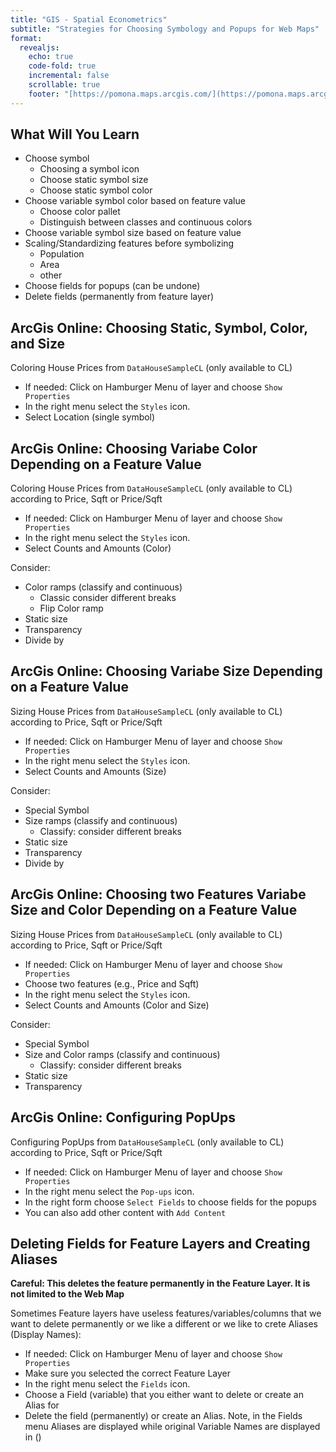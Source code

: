 ```yaml
---
title: "GIS - Spatial Econometrics"
subtitle: "Strategies for Choosing Symbology and Popups for Web Maps"
format: 
  revealjs:
    echo: true
    code-fold: true
    incremental: false
    scrollable: true
    footer: "[https://pomona.maps.arcgis.com/](https://pomona.maps.arcgis.com/)"
---
```




## What Will You Learn {.scrollable .smaller}

- Choose symbol
    - Choosing a symbol icon
    - Choose static symbol size
    - Choose static symbol color
- Choose variable symbol color based on feature value
    - Choose color pallet 
    - Distinguish between classes and continuous colors
- Choose variable symbol size based on feature value
- Scaling/Standardizing features before symbolizing
    - Population
    - Area
    - other
- Choose fields for popups (can be undone)
- Delete fields (permanently from feature layer)

## ArcGis Online: Choosing Static, Symbol, Color, and Size  {.smaller}

Coloring House Prices from `DataHouseSampleCL` (only available to CL)

- If needed: Click on Hamburger Menu of layer and choose `Show Properties`
- In the right menu select the `Styles` icon.
- Select Location (single symbol)

## ArcGis Online: Choosing Variabe Color Depending on a Feature Value  {.smaller}

Coloring House Prices from `DataHouseSampleCL` (only available to CL) according to Price, Sqft or Price/Sqft

- If needed: Click on Hamburger Menu of layer and choose `Show Properties`
- In the right menu select the `Styles` icon.
- Select Counts and Amounts (Color)

Consider:

- Color ramps (classify and continuous)
    - Classic consider different breaks
    - Flip Color ramp
- Static size
- Transparency
- Divide by

## ArcGis Online: Choosing Variabe Size Depending on a Feature Value  {.smaller}

Sizing House Prices from `DataHouseSampleCL` (only available to CL) according to Price, Sqft or Price/Sqft

- If needed: Click on Hamburger Menu of layer and choose `Show Properties`
- In the right menu select the `Styles` icon.
- Select Counts and Amounts (Size)

Consider:

- Special Symbol
- Size ramps (classify and continuous)
    - Classify: consider different breaks
- Static size
- Transparency
- Divide by

## ArcGis Online: Choosing two Features Variabe Size and Color Depending on a Feature Value  {.smaller}

Sizing House Prices from `DataHouseSampleCL` (only available to CL) according to Price, Sqft or Price/Sqft

- If needed: Click on Hamburger Menu of layer and choose `Show Properties`
- Choose two features (e.g., Price and Sqft)
- In the right menu select the `Styles` icon.
- Select Counts and Amounts (Color and Size)

Consider:

- Special Symbol
- Size and Color ramps (classify and continuous)
    - Classify: consider different breaks
- Static size
- Transparency

## ArcGis Online: Configuring PopUps {.smaller}

Configuring PopUps from `DataHouseSampleCL` (only available to CL) according to Price, Sqft or Price/Sqft

- If needed: Click on Hamburger Menu of layer and choose `Show Properties`
- In the right menu select the `Pop-ups` icon.
- In the right form choose `Select Fields` to choose fields for the popups
- You can also add other content with `Add Content`

## Deleting Fields for Feature Layers and Creating Aliases {.smaller}

**Careful: This deletes the feature permanently in the Feature Layer. It is not limited to the Web Map**

Sometimes Feature layers have useless features/variables/columns that we want to delete permanently or we like a different or we like to crete Aliases (Display Names):

- If needed: Click on Hamburger Menu of layer and choose `Show Properties`
- Make sure you selected the correct Feature Layer
- In the right menu select the `Fields` icon.
- Choose a Field (variable) that you either want to delete or create an Alias for
- Delete the field (permanently) or create an Alias. Note, in the Fields menu Aliases are displayed while original Variable Names are displayed in ()
